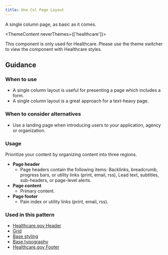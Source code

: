 ```yaml
---
title: One Col Page Layout
---
```


A single column page, as basic as it comes.


<ThemeContent neverThemes={['healthcare']}>
  <Alert variation="error">
     <p class="ds-c-alert__text">
        This component is only used for Healthcare. Please use the theme switcher to view the component with Healthcare styles.
    </p>
  </Alert>
</ThemeContent>

<StorybookExample
  componentName="one-col-page-layout"
  storyId="patterns-one-column-page-layout--one-column-page-layout"
/>

## Guidance

### When to use

- A single column layout is useful for presenting a page which includes a form.
- A single column layout is a great approach for a text-heavy page.


### When to consider alternatives

- Use a landing page when introducing users to your application, agency or organization.

### Usage

Prioritize your content by organizing content into three regions.

- **Page header**
  - Page headers contain the following items: Backlinks, breadcrumb, progress bars, or utility links (print, email, rss), Lead text, subtitles, sub-headers, or page-level alerts.
- **Page content**
  - Primary content.
- **Page footer**
  - Pain index or utility links (print, email, rss).

### Used in this pattern

- [Healthcare.gov Header](/components/header/healthcare-header/)
- [Grid](/utilities/layout-grid/)
- [Base styling](/foundation/base/)
- [Base typography](/foundation/typography/)
- [Healthcare.gov Footer](/components/footer/healthcare-footer/)